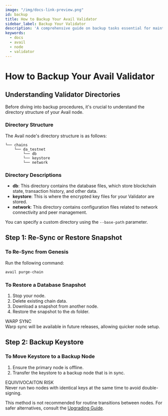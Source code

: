 ```yaml
---
image: "/img/docs-link-preview.png"
id: backup
title: How to Backup Your Avail Validator
sidebar_label: Backup Your Validator
description: 'A comprehensive guide on backup tasks essential for maintaining an Avail Validator.'
keywords:
  - docs
  - avail
  - node
  - validator
---
```



# How to Backup Your Avail Validator

## Understanding Validator Directories

Before diving into backup procedures, it's crucial to understand the directory structure of your Avail node.

### Directory Structure

The Avail node's directory structure is as follows:

```
└── chains
    └── da_testnet
        └── db
        └── keystore
        └── network
```

### Directory Descriptions

- **db**: This directory contains the database files, which store blockchain state, transaction history, and other data.
- **keystore**: This is where the encrypted key files for your Validator are stored.
- **network**: This directory contains configuration files related to network connectivity and peer management.

You can specify a custom directory using the `--base-path` parameter.

## Step 1: Re-Sync or Restore Snapshot

### To Re-Sync from Genesis

Run the following command:

```bash
avail purge-chain
```

### To Restore a Database Snapshot

1. Stop your node.
2. Delete existing chain data.
3. Download a snapshot from another node.
4. Restore the snapshot to the `db` folder.

<Callout>
WARP SYNC<br/>
Warp sync will be available in future releases, allowing quicker node setup.
</Callout>

## Step 2: Backup Keystore

### To Move Keystore to a Backup Node

1. Ensure the primary node is offline.
2. Transfer the keystore to a backup node that is in sync.

<Callout type="error"> 
EQUIVIVOCAITON RISK<br/>
Never run two nodes with identical keys at the same time to avoid double-signing.
</Callout>

This method is not recommended for routine transitions between nodes. For safer alternatives, consult the [Upgrading Guide](/docs/operate-a-node/become-a-validator/upgrade-your-validator).

